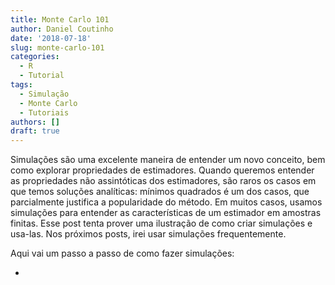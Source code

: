 ```yaml
---
title: Monte Carlo 101
author: Daniel Coutinho
date: '2018-07-18'
slug: monte-carlo-101
categories:
  - R
  - Tutorial
tags:
  - Simulação
  - Monte Carlo
  - Tutoriais
authors: []
draft: true
---
```


Simulações são uma excelente maneira de entender um novo conceito, bem como explorar propriedades de estimadores. Quando queremos entender as propriedades não assintóticas dos estimadores, são raros os casos em que temos soluções analíticas: mínimos quadrados é um dos casos, que parcialmente justifica a popularidade do método. Em muitos casos, usamos simulações para entender as características de um estimador em amostras finitas. Esse post tenta prover uma ilustração de como criar simulações e usa-las. Nos próximos posts, irei usar simulações frequentemente.

Aqui vai um passo a passo de como fazer simulações:

* 